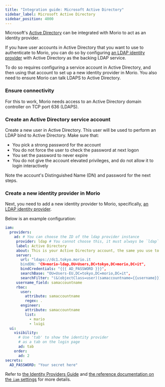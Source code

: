 ```yaml
---
title: "Integration guide: Microsoft Active Directory"
sidebar_label: Microsoft Active Directory
sidebar_position: 4000
---
```


Microsoft's [Active Directory](https://en.wikipedia.org/wiki/Active_Directory)
can be integrated with Morio to act as an identity provider.

If you have user accounts in Active Directory that you want to use to
authenticate to Morio, you can do so by configuring [an LDAP identity
provider](/docs/guides/settings/idps/#ldap) with Active Directory as the
backing LDAP service.

To do so requires configuring a service account in Active Directory, and then using that
account to set up a new identity provider in Morio. You also need to ensure
Morio can talk LDAPS to Active Directory.

### Ensure connectivity

For this to work, Morio needs access to an Active Directory domain controller
on TCP port 636 (LDAPS).

### Create an Active Directory service account

Create a new user in Active Directory. This user will be used to perform an LDAP bind to Active Directory.
Make sure that:

- You pick a strong password for the account
- You do not force the user to check the password at next logon
- You set the password to never expire
- You do not give the account elevated privileges, and do not allow it to login interactively

Note the account's Distinguished Name (DN) and password for the next steps.

### Create a new identity provider in Morio

Next, you need to add a new identity provider to Morio, specifically, [an
LDAP identity provider](/docs/guides/settings/idps/#ldap).

Below is an example configuration:

```yaml
iam:
  providers:
    ad: # You can choose the ID of the ldap provider instance
     provider: ldap # You cannot choose this, it must always be `ldap`
     label: Active Directory
     about: This is your Active Directory account, the same you use to login to your computer.
     server:
       url: "ldaps://dc1.tokyo.morio.it
       bindDN: "CN=morio-ldap,OU=Users,DC=tokyo,DC=morio,DC=it",
       bindCredentials: "{{{ AD_PASSWORD }}}",
       searchBase: "OU=Users-EU,DC=tokyo,DC=morio,DC=it",
       searchFilter: "(&(objectClass=user)(samaccountname={{username}}))"
     username_field: samaccountname
     rbac:
       user:
         attribute: samaccountname
         regex: .
       engineer:
         attribute: samaccountname
         list:
           - mario
           - luigi
  ui:
    visibility:
      # Use 'tab' to show the identity provider
      # as a tab on the login page
      ad: tab
    order:
      ad: 2
secrets:
  AD_PASSWORD: "Your secret here"
```

<Tip>

Refer to [the Identity Providers Guide](/docs/guides/settings/idps/#openid-connect) and [the
reference documentation on the `iam`
settings](/docs/reference/settings/iam/#iamprovidersoidc-id) for more details.

</Tip>

